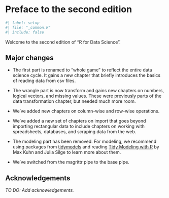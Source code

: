 # Preface to the second edition {.unnumbered}

```r
#| label: setup
#| file: "_common.R"
#| include: false
```

Welcome to the second edition of "R for Data Science".

## Major changes {.unnumbered}

-   The first part is renamed to "whole game" to reflect the entire data science cycle. It gains a new chapter that briefly introduces the basics of reading data from csv files.

-   The wrangle part is now transform and gains new chapters on numbers, logical vectors, and missing values. These were previously parts of the data transformation chapter, but needed much more room.

-   We've added new chapters on column-wise and row-wise operations.

-   We've added a new set of chapters on import that goes beyond importing rectangular data to include chapters on working with spreadsheets, databases, and scraping data from the web.

-   The modeling part has been removed. For modeling, we recommend using packages from [tidymodels](https://www.tidymodels.org/) and reading [Tidy Modeling with R](https://www.tmwr.org/) by Max Kuhn and Julia Silge to learn more about them.

-   We've switched from the magrittr pipe to the base pipe.

## Acknowledgements {.unnumbered}

*TO DO: Add acknowledgements.*
